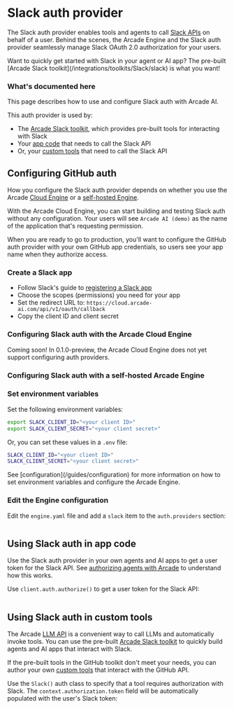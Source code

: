 # Slack auth provider

The Slack auth provider enables tools and agents to call [Slack APIs](https://api.slack.com/docs) on behalf of a user. Behind the scenes, the Arcade Engine and the Slack auth provider seamlessly manage Slack OAuth 2.0 authorization for your users.

<Tip>
  Want to quickly get started with Slack in your agent or AI app? The pre-built
  [Arcade Slack toolkit](/integrations/toolkits/Slack/slack) is what you want!
</Tip>

### What's documented here

This page describes how to use and configure Slack auth with Arcade AI.

This auth provider is used by:

- The [Arcade Slack toolkit](/integrations/toolkits/Slack/slack), which provides pre-built tools for interacting with Slack
- Your [app code](#using-slack-auth-in-your-app-code) that needs to call the Slack API
- Or, your [custom tools](#using-slack-auth-in-customtools) that need to call the Slack API

## Configuring GitHub auth

How you configure the Slack auth provider depends on whether you use the Arcade [Cloud Engine](/home/cloud-engine) or a [self-hosted Engine](/guides/installation).

With the Arcade Cloud Engine, you can start building and testing Slack auth without any configuration. Your users will see `Arcade AI (demo)` as the name of the application that's requesting permission.

When you are ready to go to production, you'll want to configure the GitHub auth provider with your own GitHub app credentials, so users see your app name when they authorize access.

### Create a Slack app

- Follow Slack's guide to [registering a Slack app](https://api.slack.com/quickstart)
- Choose the scopes (permissions) you need for your app
- Set the redirect URL to: `https://cloud.arcade-ai.com/api/v1/oauth/callback`
- Copy the client ID and client secret

### Configuring Slack auth with the Arcade Cloud Engine

<Warning type="warning" emoji="⚠️">
  Coming soon! In 0.1.0-preview, the Arcade Cloud Engine does not yet support
  configuring auth providers.
</Warning>

### Configuring Slack auth with a self-hosted Arcade Engine

<Steps>

### Set environment variables

Set the following environment variables:

```bash
export SLACK_CLIENT_ID="<your client ID>"
export SLACK_CLIENT_SECRET="<your client secret>"
```

Or, you can set these values in a `.env` file:

```bash
SLACK_CLIENT_ID="<your client ID>"
SLACK_CLIENT_SECRET="<your client secret>"
```

<Tip>
  See [configuration](/guides/configuration) for more information on how to set
  environment variables and configure the Arcade Engine.
</Tip>

### Edit the Engine configuration

Edit the `engine.yaml` file and add a `slack` item to the `auth.providers` section:

```yaml file=<rootDir>/examples/code/integrations/slack/config_provider.engine.yaml {3-5}

```

</Steps>

## Using Slack auth in app code

Use the Slack auth provider in your own agents and AI apps to get a user token for the Slack API. See [authorizing agents with Arcade](/guides/agentauth) to understand how this works.

Use `client.auth.authorize()` to get a user token for the Slack API:

```python file=<rootDir>/examples/code/integrations/slack/custom_auth.py {9-18}

```

## Using Slack auth in custom tools

The Arcade [LLM API](/guides/llmtoolcalling) is a convenient way to call LLMs and automatically invoke tools. You can use the pre-built [Arcade Slack toolkit](/integrations/toolkits/Slack/slack) to quickly build agents and AI apps that interact with Slack.

If the pre-built tools in the GitHub toolkit don't meet your needs, you can author your own [custom tools](/guides/customtools) that interact with the GitHub API.

Use the `Slack()` auth class to specify that a tool requires authorization with Slack. The `context.authorization.token` field will be automatically populated with the user's Slack token:

```python file=<rootDir>/examples/code/integrations/slack/custom_tool.py {8,11-20,31}

```
